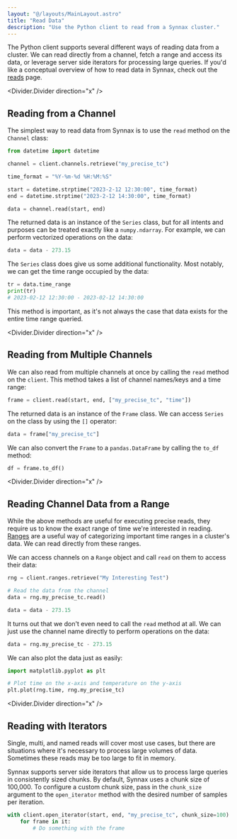 ```yaml
---
layout: "@/layouts/MainLayout.astro"
title: "Read Data"
description: "Use the Python client to read from a Synnax cluster."
---
```



The Python client supports several different ways of reading data from a cluster. We can
read directly from a channel, fetch a range and access its data, or leverage server side
iterators for processing large queries. If you'd like a conceptual overview of how to
read data in Synnax, check out the [reads](/reference/concepts/reads) page.

<Divider.Divider direction="x" />

## Reading from a Channel

The simplest way to read data from Synnax is to use the `read` method on the `Channel`
class:

```python
from datetime import datetime

channel = client.channels.retrieve("my_precise_tc")

time_format = "%Y-%m-%d %H:%M:%S"

start = datetime.strptime("2023-2-12 12:30:00", time_format)
end = datetime.strptime("2023-2-12 14:30:00", time_format)

data = channel.read(start, end)
```

The returned data is an instance of the `Series` class, but for all intents and
purposes can be treated exactly like a `numpy.ndarray`. For example, we can
perform vectorized operations on the data:

```python
data = data - 273.15
```

The `Series` class does give us some additional functionality. Most notably, we
can get the time range occupied by the data:

```python
tr = data.time_range
print(tr)
# 2023-02-12 12:30:00 - 2023-02-12 14:30:00
```

This method is important, as it's not always the case that data exists for the
entire time range queried.

<Divider.Divider direction="x" />

## Reading from Multiple Channels

We can also read from multiple channels at once by calling the `read` method on
the `client`. This method takes a list of channel names/keys and a time range:

```python
frame = client.read(start, end, ["my_precise_tc", "time"])
```

The returned data is an instance of the `Frame` class. We can access `Series` on
the class by using the `[]` operator:

```python
data = frame["my_precise_tc"]
```

We can also convert the `Frame` to a `pandas.DataFrame` by calling the `to_df`
method:

```python
df = frame.to_df()
```

<Divider.Divider direction="x" />

## Reading Channel Data from a Range

While the above methods are useful for executing precise reads, they require us
to know the exact range of time we're interested in reading. [Ranges](ranges)
are a useful way of categorizing important time ranges in a cluster's data. We
can read directly from these ranges.

We can access channels on a `Range` object and call `read` on them to access
their data:

```python
rng = client.ranges.retrieve("My Interesting Test")

# Read the data from the channel
data = rng.my_precise_tc.read()

data = data - 273.15
```

It turns out that we don't even need to call the `read` method at all. We can
just use the channel name directly to perform operations on the data:

```python
data = rng.my_precise_tc - 273.15
```

We can also plot the data just as easily:

```python
import matplotlib.pyplot as plt

# Plot time on the x-axis and temperature on the y-axis
plt.plot(rng.time, rng.my_precise_tc)
```

<Divider.Divider direction="x" />

## Reading with Iterators

Single, multi, and named reads will cover most use cases, but there are
situations where it's necessary to process large volumes of data. Sometimes
these reads may be too large to fit in memory.

Synnax supports server side iterators that allow us to process large queries in
consistently sized chunks. By default, Synnax uses a chunk size of 100,000. To configure
a custom chunk size, pass in the `chunk_size` argument to the `open_iterator` method
with the desired number of samples per iteration.

```python
with client.open_iterator(start, end, "my_precise_tc", chunk_size=100) as it:
    for frame in it:
        # Do something with the frame
```
